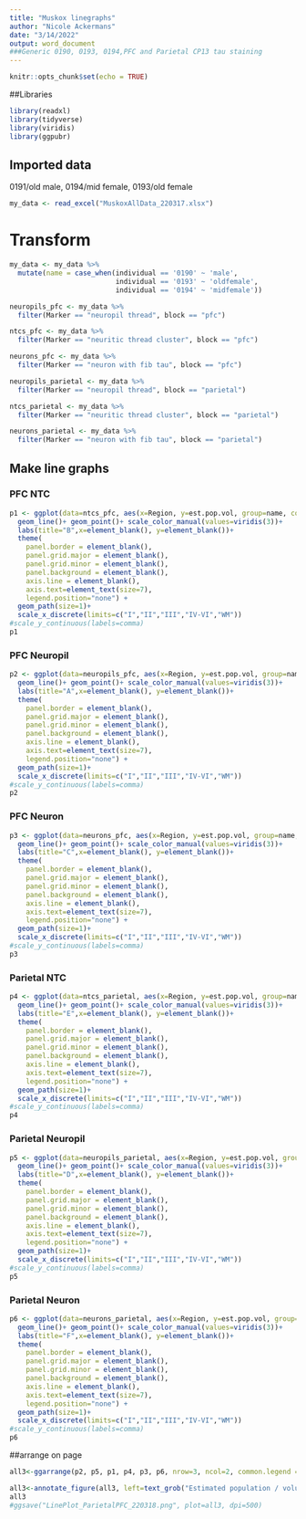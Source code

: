 ---
title: "Muskox linegraphs"
author: "Nicole Ackermans"
date: "3/14/2022"
output: word_document
###Generic 0190, 0193, 0194,PFC and Parietal CP13 tau staining
---

```{r setup, include=FALSE}
knitr::opts_chunk$set(echo = TRUE)
```

##Libraries
```{r}
library(readxl)
library(tidyverse)
library(viridis)
library(ggpubr)
```

## Imported data
0191/old male, 0194/mid female, 0193/old female
```{r}
my_data <- read_excel("MuskoxAllData_220317.xlsx")
```

# Transform
```{r}
my_data <- my_data %>%
  mutate(name = case_when(individual == '0190' ~ 'male', 
                          individual == '0193' ~ 'oldfemale',
                          individual == '0194' ~ 'midfemale'))

neuropils_pfc <- my_data %>%
  filter(Marker == "neuropil thread", block == "pfc")

ntcs_pfc <- my_data %>%
  filter(Marker == "neuritic thread cluster", block == "pfc")

neurons_pfc <- my_data %>%
  filter(Marker == "neuron with fib tau", block == "pfc")

neuropils_parietal <- my_data %>%
  filter(Marker == "neuropil thread", block == "parietal")

ntcs_parietal <- my_data %>%
  filter(Marker == "neuritic thread cluster", block == "parietal")

neurons_parietal <- my_data %>%
  filter(Marker == "neuron with fib tau", block == "parietal")

```

## Make line graphs
### PFC NTC
```{r, fig.width=7, fig.height=5}
p1 <- ggplot(data=ntcs_pfc, aes(x=Region, y=est.pop.vol, group=name, colour=name)) + 
  geom_line()+ geom_point()+ scale_color_manual(values=viridis(3))+
  labs(title="B",x=element_blank(), y=element_blank())+
  theme(
    panel.border = element_blank(),  
    panel.grid.major = element_blank(),
    panel.grid.minor = element_blank(),
    panel.background = element_blank(),
    axis.line = element_blank(),
    axis.text=element_text(size=7),
    legend.position="none") +
  geom_path(size=1)+
  scale_x_discrete(limits=c("I","II","III","IV-VI","WM"))
#scale_y_continuous(labels=comma)
p1
```

### PFC Neuropil
```{r, fig.width=7, fig.height=5}
p2 <- ggplot(data=neuropils_pfc, aes(x=Region, y=est.pop.vol, group=name, colour=name)) + 
  geom_line()+ geom_point()+ scale_color_manual(values=viridis(3))+
  labs(title="A",x=element_blank(), y=element_blank())+
  theme(
    panel.border = element_blank(),  
    panel.grid.major = element_blank(),
    panel.grid.minor = element_blank(),
    panel.background = element_blank(),
    axis.line = element_blank(),
    axis.text=element_text(size=7),
    legend.position="none") +
  geom_path(size=1)+
  scale_x_discrete(limits=c("I","II","III","IV-VI","WM"))
#scale_y_continuous(labels=comma)
p2
```

### PFC Neuron
```{r, fig.width=7, fig.height=5}
p3 <- ggplot(data=neurons_pfc, aes(x=Region, y=est.pop.vol, group=name, colour=name)) + 
  geom_line()+ geom_point()+ scale_color_manual(values=viridis(3))+
  labs(title="C",x=element_blank(), y=element_blank())+
  theme(
    panel.border = element_blank(),  
    panel.grid.major = element_blank(),
    panel.grid.minor = element_blank(),
    panel.background = element_blank(),
    axis.line = element_blank(),
    axis.text=element_text(size=7),
    legend.position="none") +
  geom_path(size=1)+
  scale_x_discrete(limits=c("I","II","III","IV-VI","WM"))
#scale_y_continuous(labels=comma)
p3
```

### Parietal NTC
```{r, fig.width=7, fig.height=5}
p4 <- ggplot(data=ntcs_parietal, aes(x=Region, y=est.pop.vol, group=name, colour=name)) + 
  geom_line()+ geom_point()+ scale_color_manual(values=viridis(3))+
  labs(title="E",x=element_blank(), y=element_blank())+
  theme(
    panel.border = element_blank(),  
    panel.grid.major = element_blank(),
    panel.grid.minor = element_blank(),
    panel.background = element_blank(),
    axis.line = element_blank(),
    axis.text=element_text(size=7),
    legend.position="none") +
  geom_path(size=1)+
  scale_x_discrete(limits=c("I","II","III","IV-VI","WM"))
#scale_y_continuous(labels=comma)
p4
```

### Parietal Neuropil
```{r, fig.width=7, fig.height=5}
p5 <- ggplot(data=neuropils_parietal, aes(x=Region, y=est.pop.vol, group=name, colour=name)) + 
  geom_line()+ geom_point()+ scale_color_manual(values=viridis(3))+
  labs(title="D",x=element_blank(), y=element_blank())+
  theme(
    panel.border = element_blank(),  
    panel.grid.major = element_blank(),
    panel.grid.minor = element_blank(),
    panel.background = element_blank(),
    axis.line = element_blank(),
    axis.text=element_text(size=7),
    legend.position="none") +
  geom_path(size=1)+
  scale_x_discrete(limits=c("I","II","III","IV-VI","WM"))
#scale_y_continuous(labels=comma)
p5
```

### Parietal Neuron
```{r, fig.width=7, fig.height=5}
p6 <- ggplot(data=neurons_parietal, aes(x=Region, y=est.pop.vol, group=name, colour=name)) + 
  geom_line()+ geom_point()+ scale_color_manual(values=viridis(3))+
  labs(title="F",x=element_blank(), y=element_blank())+
  theme(
    panel.border = element_blank(),  
    panel.grid.major = element_blank(),
    panel.grid.minor = element_blank(),
    panel.background = element_blank(),
    axis.line = element_blank(),
    axis.text=element_text(size=7),
    legend.position="none") +
  geom_path(size=1)+
  scale_x_discrete(limits=c("I","II","III","IV-VI","WM"))
#scale_y_continuous(labels=comma)
p6
```
##arrange on page
```{r, fig.width=10, fig.height=10}
all3<-ggarrange(p2, p5, p1, p4, p3, p6, nrow=3, ncol=2, common.legend = TRUE, legend="right")

all3<-annotate_figure(all3, left=text_grob("Estimated population / volume "~(cm^3),rot = 90))
all3
#ggsave("LinePlot_ParietalPFC_220318.png", plot=all3, dpi=500)
```
